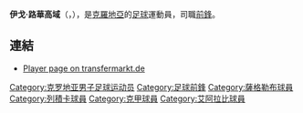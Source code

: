 {{TARequired|time=2019-04-02T06:49:08+00:00}}
{{Football player infobox
| playername= 路華高域
| fullname =Igor Novaković
| nickname =
| image =
| dateofbirth = {{Birth date and age|1979|5|24|mf=y}}
| cityofbirth =
| countryofbirth =
| height = {{height|meters=1.80}}
| currentclub  = {{tsl|en|Al Arabi Kuwait||艾阿拉比}}
| clubnumber = TBA
| position = [[前鋒_(足球)|前鋒]]
| youthyears =
| youthclubs = {{tsl|en|NK Karlovac||卡洛華克}}
| years = ?-2000<br />2000-01<br />2001<br />2002<br />2002-03<br />2004-06<br />2006<br />2007<br />2007-08<br />2008-09<br />2009-
| clubs = {{tsl|en|NK Karlovac||卡洛華克}}<br />{{tsl|en|NK Hrvatski dragovoljac||達高禾積克}}<br />{{tsl|en|NK Croatia Sesvete||塞斯维特}} (借用)<br />{{tsl|en|NK Hrvatski dragovoljac||達高禾積克}}<br />[[萨格勒布足球俱乐部|薩格勒布]]<br />[[里耶卡足球俱樂部|里耶卡]]<br />[[湯斯克足球會|托姆斯]]<br />[[里耶卡足球俱樂部|里耶卡]] (借用)<br />[[湯斯克足球會|托姆斯]]<br />[[里耶卡足球俱樂部|里耶卡]]<br />[[多哈艾阿拉比體育俱樂部|艾阿拉比]]
| caps(goals) =
| nationalyears =
| nationalteam =
| nationalcaps(goals) =
| pcupdate =
| ntupdate =
}}

'''伊戈·路華高域'''（'''{{lang|pl|Igor Novaković}}'''，{{bd|1979年|5月24日|catIdx=Igor Novaković}}），是[[克羅地亞|克羅地亞]]的[[足球|足球]]運動員，司職[[前鋒_(足球)|前鋒]]。

==連結==
* {{de icon}} [https://web.archive.org/web/20071013035125/http://www.transfermarkt.de/de/spieler/27901/igornovakovic/profil.html Player page on transfermarkt.de]

{{DEFAULTSORT:Novakovic, Igor}}
[[Category:克罗地亚男子足球运动员|Category:克罗地亚男子足球运动员]]
[[Category:足球前鋒|Category:足球前鋒]]
[[Category:薩格勒布球員|Category:薩格勒布球員]]
[[Category:列積卡球員|Category:列積卡球員]]
[[Category:克甲球員|Category:克甲球員]]
[[Category:艾阿拉比球員|Category:艾阿拉比球員]]